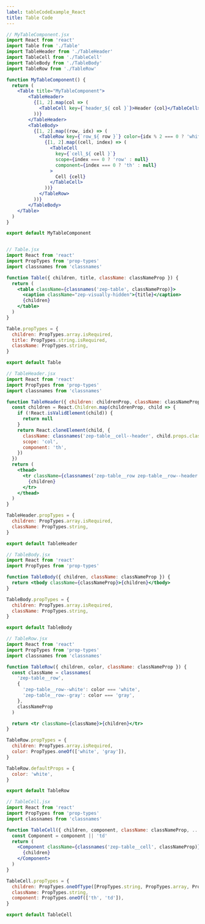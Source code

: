 ```yaml
---
label: tableCodeExample_React
title: Table Code
---
```


```jsx
// MyTableComponent.jsx
import React from 'react'
import Table from './Table'
import TableHeader from './TableHeader'
import TableCell from './TableCell'
import TableBody from './TableBody'
import TableRow from './TableRow'

function MyTableComponent() {
  return (
    <Table title="MyTableComponent">
        <TableHeader>
          {[1, 2].map(col => (
            <TableCell key={`header_${ col }`}>Header {col}</TableCell>
          ))}
        </TableHeader>
        <TableBody>
          {[1, 2].map((row, idx) => (
            <TableRow key={`row_${ row }`} color={idx % 2 === 0 ? 'white' : 'gray'}>
              {[1, 2].map((cell, index) => (
                <TableCell
                  key={`cell_${ cell }`}
                  scope={index === 0 ? 'row' : null}
                  component={index === 0 ? 'th' : null}
                >
                  Cell {cell}
                </TableCell>
              ))}
            </TableRow>
          ))}
        </TableBody>
    </Table>
  )
}

export default MyTableComponent


// Table.jsx
import React from 'react'
import PropTypes from 'prop-types'
import classnames from 'classnames'

function Table({ children, title, className: classNameProp }) {
  return (
    <table className={classnames('zep-table', classNameProp)}>
      <caption className="zep-visually-hidden">{title}</caption>
      {children}
    </table>
  )
}

Table.propTypes = {
  children: PropTypes.array.isRequired,
  title: PropTypes.string.isRequired,
  className: PropTypes.string,
}

export default Table

// TableHeader.jsx
import React from 'react'
import PropTypes from 'prop-types'
import classnames from 'classnames'

function TableHeader({ children: childrenProp, className: classNameProp }) {
  const children = React.Children.map(childrenProp, child => {
    if (!React.isValidElement(child)) {
      return null
    }
    return React.cloneElement(child, {
      className: classnames('zep-table__cell--header', child.props.className),
      scope: 'col',
      component: 'th',
    })
  })
  return (
    <thead>
      <tr className={classnames('zep-table__row zep-table__row--header', classNameProp)}>
        {children}
      </tr>
    </thead>
  )
}

TableHeader.propTypes = {
  children: PropTypes.array.isRequired,
  className: PropTypes.string,
}

export default TableHeader

// TableBody.jsx
import React from 'react'
import PropTypes from 'prop-types'

function TableBody({ children, className: classNameProp }) {
  return <tbody className={classNameProp}>{children}</tbody>
}

TableBody.propTypes = {
  children: PropTypes.array.isRequired,
  className: PropTypes.string,
}

export default TableBody

// TableRow.jsx
import React from 'react'
import PropTypes from 'prop-types'
import classnames from 'classnames'

function TableRow({ children, color, className: classNameProp }) {
  const className = classnames(
    'zep-table__row',
    {
      'zep-table__row--white': color === 'white',
      'zep-table__row--gray': color === 'gray',
    },
    classNameProp
  )

  return <tr className={className}>{children}</tr>
}

TableRow.propTypes = {
  children: PropTypes.array.isRequired,
  color: PropTypes.oneOf(['white', 'gray']),
}

TableRow.defaultProps = {
  color: 'white',
}

export default TableRow

// TableCell.jsx
import React from 'react'
import PropTypes from 'prop-types'
import classnames from 'classnames'

function TableCell({ children, component, className: classNameProp, ...props }) {
  const Component = component || 'td'
  return (
    <Component className={classnames('zep-table__cell', classNameProp)} {...props}>
      {children}
    </Component>
  )
}

TableCell.propTypes = {
  children: PropTypes.oneOfType([PropTypes.string, PropTypes.array, PropTypes.object]),
  className: PropTypes.string,
  component: PropTypes.oneOf(['th', 'td']),
}

export default TableCell

```
